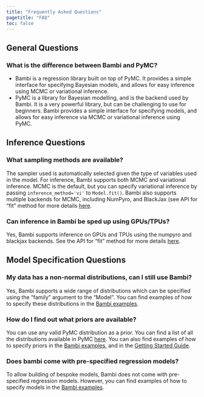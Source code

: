 ```yaml
---
title: "Frequently Asked Questions"
pagetitle: "FAQ"
toc: false
---
```


## General Questions

### What is the difference between Bambi and PyMC?

* Bambi is a regression library built on top of PyMC. It provides a simple interface for 
specifying Bayesian models, and allows for easy inference using MCMC or variational 
inference.
* PyMC is a library for Bayesian modelling, and is the backend used by Bambi. 
It is a very powerful library, but can be challenging to use for beginners. 
Bambi provides a simple interface for specifying models, and allows for easy inference via
MCMC or variational inference using PyMC.

## Inference Questions

### What sampling methods are available?

The sampler used is automatically selected given the type of variables used in the model.
For inference, Bambi supports both MCMC and variational inference. 
MCMC is the default, but you can specify variational inference by passing 
`inference_method='vi'` to `Model.fit()`.
Bambi also supports multiple backends for MCMC, including NumPyro, and BlackJax
(see API for "fit" method for more details [here](https://bambinos.github.io/bambi/api_reference.html).

### Can inference in Bambi be sped up using GPUs/TPUs?

Yes, Bambi supports inference on GPUs and TPUs using the numpyro and blackjax backends. 
See the API for "fit" method for more details 
[here](https://bambinos.github.io/bambi/api_reference.html).

## Model Specification Questions

### My data has a non-normal distributions, can I still use Bambi?

Yes, Bambi supports a wide range of distributions which can be specified using the "family"
argument to the "Model". You can find examples of how to specify these distributions 
in the [Bambi examples](https://bambinos.github.io/bambi/examples.html).

### How do I find out what priors are available?

You can use any valid PyMC distribution as a prior. 
You can find a list of all the distributions available in PyMC [here](https://www.pymc.io/projects/docs/en/stable/api/distributions.html).
You can also find examples of how to specify priors in the [Bambi examples](https://bambinos.github.io/bambi/examples.html),
 and in the [Getting Started Guide](https://bambinos.github.io/bambi/notebooks/getting_started.html#Specifying-priors).

### Does bambi come with pre-specified regression models?

To allow building of bespoke models, Bambi does not come with pre-specified regression models.
However, you can find examples of how to specify models in the 
[Bambi examples](https://bambinos.github.io/bambi/examples.html).
